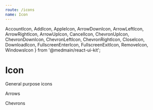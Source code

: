 ```yaml
---
route: /icons
name: Icon
---
```


  AccountIcon,
  AddIcon,
  AppleIcon,
  ArrowDownIcon,
  ArrowLeftIcon,
  ArrowRightIcon,
  ArrowUpIcon,
  CancelIcon,
  ChevronUpIcon,
  ChevronDownIcon,
  ChevronLeftIcon,
  ChevronRightIcon,
  CloseIcon,
  DownloadIcon,
  FullscreenEnterIcon,
  FullscreenExitIcon,
  RemoveIcon,
  WindowsIcon
} from '@medmain/react-ui-kit';


# Icon

General purpose icons

<Playground>
  <Root>
    <AccountIcon />
    <AddIcon />
    <RemoveIcon />
    <CancelIcon />
    <CloseIcon />
    <DownloadIcon />
    <FullscreenEnterIcon />
    <FullscreenExitIcon />
    <AppleIcon />
    <WindowsIcon />
  </Root>
</Playground>

Arrows

<Playground>
  <Root>
    <ArrowLeftIcon />
    <ArrowRightIcon />
    <ArrowUpIcon />
    <ArrowDownIcon />
  </Root>
</Playground>

Chevrons

<Playground>
  <Root>
    <ChevronLeftIcon />
    <ChevronRightIcon />
    <ChevronUpIcon />
    <ChevronDownIcon />
  </Root>
</Playground>
